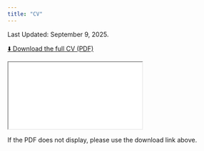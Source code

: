 ```yaml
---
title: "CV"
---
```


Last Updated: September 9, 2025.

[⬇️ Download the full CV (PDF)](/assets/CV_Irmer.pdf){.btn .btn-primary target="_blank" rel="noopener"}

<div class="pdf-wrap">
  <iframe
    src="/assets/CV_Irmer.pdf#toolbar=1&navpanes=0&scrollbar=1"
    title="CV – Julien P. Irmer"
  ></iframe>
</div>

<!-- Fallback link for browsers that block inline PDFs -->
<p class="pdf-fallback">
  If the PDF does not display, please use the download link above.
</p>